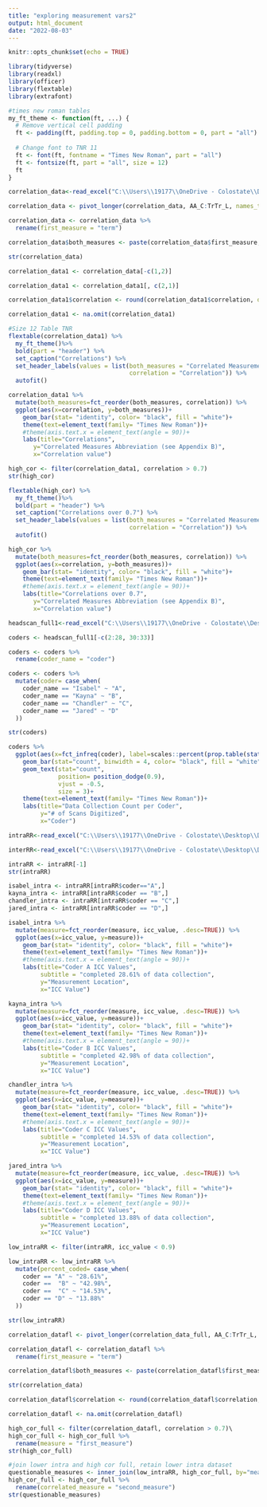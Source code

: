 ```yaml
---
title: "exploring measurement vars2"
output: html_document
date: "2022-08-03"
---
```


```r
knitr::opts_chunk$set(echo = TRUE)
```



```r
library(tidyverse)
library(readxl)
library(officer)
library(flextable)
library(extrafont)
```



```r
#times new roman tables
my_ft_theme <- function(ft, ...) {
  # Remove vertical cell padding
  ft <- padding(ft, padding.top = 0, padding.bottom = 0, part = "all")
  
  # Change font to TNR 11
  ft <- font(ft, fontname = "Times New Roman", part = "all")
  ft <- fontsize(ft, part = "all", size = 12)
  ft
}
```


```r
correlation_data<-read_excel("C:\\Users\\19177\\OneDrive - Colostate\\Desktop\\Dissertation\\headscan_dissertation\\correlation_data.xlsx")
```


```r
correlation_data <- pivot_longer(correlation_data, AA_C:TrTr_L, names_to = "second_measure", values_to = "correlation")

correlation_data <- correlation_data %>% 
  rename(first_measure = "term")

correlation_data$both_measures <- paste(correlation_data$first_measure, sep= " & ", correlation_data$second_measure)

str(correlation_data)
```
```r
correlation_data1 <- correlation_data[-c(1,2)]

correlation_data1 <- correlation_data1[, c(2,1)]

correlation_data1$correlation <- round(correlation_data1$correlation, digits=4)

correlation_data1 <- na.omit(correlation_data1)
```



```r
#Size 12 Table TNR
flextable(correlation_data1) %>%
  my_ft_theme()%>% 
  bold(part = "header") %>% 
  set_caption("Correlations") %>% 
  set_header_labels(values = list(both_measures = "Correlated Measurements",
                                  correlation = "Correlation")) %>% 
  autofit()
```
```r
correlation_data1 %>%
  mutate(both_measures=fct_reorder(both_measures, correlation)) %>% 
  ggplot(aes(x=correlation, y=both_measures))+
    geom_bar(stat= "identity", color= "black", fill = "white")+
    theme(text=element_text(family= "Times New Roman"))+
    #theme(axis.text.x = element_text(angle = 90))+ 
    labs(title="Correlations",
       y="Correlated Measures Abbreviation (see Appendix B)",
       x="Correlation value")
```


```r
high_cor <- filter(correlation_data1, correlation > 0.7)
str(high_cor)
```


```r
flextable(high_cor) %>%
  my_ft_theme()%>% 
  bold(part = "header") %>% 
  set_caption("Correlations over 0.7") %>% 
  set_header_labels(values = list(both_measures = "Correlated Measurements",
                                  correlation = "Correlation")) %>% 
  autofit()
```

```r
high_cor %>%
  mutate(both_measures=fct_reorder(both_measures, correlation)) %>% 
  ggplot(aes(x=correlation, y=both_measures))+
    geom_bar(stat= "identity", color= "black", fill = "white")+
    theme(text=element_text(family= "Times New Roman"))+
    #theme(axis.text.x = element_text(angle = 90))+ 
    labs(title="Correlations over 0.7",
       y="Correlated Measures Abbreviation (see Appendix B)",
       x="Correlation value")
```
```r
headscan_full1<-read_excel("C:\\Users\\19177\\OneDrive - Colostate\\Desktop\\Dissertation\\headscan_dissertation\\headscan_full1.xlsx")

coders <- headscan_full1[-c(2:28, 30:33)]

coders <- coders %>% 
  rename(coder_name = "coder")

coders <- coders %>% 
  mutate(coder= case_when(
    coder_name == "Isabel" ~ "A",
    coder_name == "Kayna" ~ "B",
    coder_name == "Chandler" ~ "C",
    coder_name == "Jared" ~ "D"
  ))

str(coders)
```



```r
coders %>% 
  ggplot(aes(x=fct_infreq(coder), label=scales::percent(prop.table(stat(count)))))+
    geom_bar(stat="count", binwidth = 4, color= "black", fill = "white")+
    geom_text(stat="count",
              position= position_dodge(0.9),
              vjust = -0.5, 
              size = 3)+
    theme(text=element_text(family= "Times New Roman"))+
    labs(title="Data Collection Count per Coder",
         y="# of Scans Digitized",
         x="Coder")
```


```r
intraRR<-read_excel("C:\\Users\\19177\\OneDrive - Colostate\\Desktop\\Dissertation\\headscan_dissertation\\intraRR_iccs.xlsx")
```

```r
interRR<-read_excel("C:\\Users\\19177\\OneDrive - Colostate\\Desktop\\Dissertation\\headscan_dissertation\\interRR_iccs.xlsx")
```


```r
intraRR <- intraRR[-1]
str(intraRR)
```

```r
isabel_intra <- intraRR[intraRR$coder=="A",]
kayna_intra <- intraRR[intraRR$coder == "B",]
chandler_intra <- intraRR[intraRR$coder == "C",]
jared_intra <- intraRR[intraRR$coder == "D",]
```


```r
isabel_intra %>%
  mutate(measure=fct_reorder(measure, icc_value, .desc=TRUE)) %>% 
  ggplot(aes(x=icc_value, y=measure))+
    geom_bar(stat= "identity", color= "black", fill = "white")+
    theme(text=element_text(family= "Times New Roman"))+
    #theme(axis.text.x = element_text(angle = 90))+ 
    labs(title="Coder A ICC Values",
         subtitle = "completed 28.61% of data collection",
         y="Measurement Location",
         x="ICC Value")
```

```r
kayna_intra %>%
  mutate(measure=fct_reorder(measure, icc_value, .desc=TRUE)) %>% 
  ggplot(aes(x=icc_value, y=measure))+
    geom_bar(stat= "identity", color= "black", fill = "white")+
    theme(text=element_text(family= "Times New Roman"))+
    #theme(axis.text.x = element_text(angle = 90))+ 
    labs(title="Coder B ICC Values",
         subtitle = "completed 42.98% of data collection",
         y="Measurement Location",
         x="ICC Value")
```

```r
chandler_intra %>%
  mutate(measure=fct_reorder(measure, icc_value, .desc=TRUE)) %>% 
  ggplot(aes(x=icc_value, y=measure))+
    geom_bar(stat= "identity", color= "black", fill = "white")+
    theme(text=element_text(family= "Times New Roman"))+
    #theme(axis.text.x = element_text(angle = 90))+ 
    labs(title="Coder C ICC Values",
         subtitle = "completed 14.53% of data collection",
         y="Measurement Location",
         x="ICC Value")
```

```r
jared_intra %>%
  mutate(measure=fct_reorder(measure, icc_value, .desc=TRUE)) %>% 
  ggplot(aes(x=icc_value, y=measure))+
    geom_bar(stat= "identity", color= "black", fill = "white")+
    theme(text=element_text(family= "Times New Roman"))+
    #theme(axis.text.x = element_text(angle = 90))+ 
    labs(title="Coder D ICC Values",
         subtitle = "completed 13.88% of data collection",
         y="Measurement Location",
         x="ICC Value")
```

```r
low_intraRR <- filter(intraRR, icc_value < 0.9)

low_intraRR <- low_intraRR %>% 
  mutate(percent_coded= case_when(
    coder == "A" ~ "28.61%",
    coder ==  "B" ~ "42.98%",
    coder ==  "C" ~ "14.53%",
    coder == "D" ~ "13.88%"
  ))

str(low_intraRR)
```




```r
correlation_datafl <- pivot_longer(correlation_data_full, AA_C:TrTr_L, names_to = "second_measure", values_to = "correlation")

correlation_datafl <- correlation_datafl %>% 
  rename(first_measure = "term")

correlation_datafl$both_measures <- paste(correlation_datafl$first_measure, sep= " & ", correlation_datafl$second_measure)

str(correlation_data)
```

```r

correlation_datafl$correlation <- round(correlation_datafl$correlation, digits=4)

correlation_datafl <- na.omit(correlation_datafl)
```


```r
high_cor_full <- filter(correlation_datafl, correlation > 0.7)\
high_cor_full <- high_cor_full %>% 
  rename(measure = "first_measure")
str(high_cor_full)
```


```r
#join lower intra and high cor full, retain lower intra dataset
questionable_measures <- inner_join(low_intraRR, high_cor_full, by="measure")
high_cor_full <- high_cor_full %>% 
  rename(correlated_measure = "second_measure")
str(questionable_measures)
```

